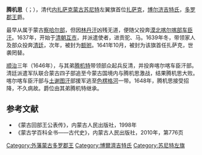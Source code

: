 '''腾机思'''（{{mong |m = ᠲᠠᠩᠭᠢᠰ |ppp =  |k = Тэнгэс}}；{{bd|？||1648年|catIdx=T}}），清代[[内扎萨克蒙古|内扎萨克蒙古]][[苏尼特|苏尼特]]左翼旗首位[[扎萨克|扎萨克]]，[[博尔济吉特氏|博尔济吉特氏]]，[[多罗郡王|多罗郡王]]爵。

最早从属于蒙古[[察哈尔部|察哈尔部]]，但因[[林丹汗|林丹汗]]凶残无道，便随父投奔[[漠北|漠北]][[喀尔喀部|喀尔喀部]][[车臣汗|车臣汗]]。1637年，开始于[[清朝|清朝]][[互市|互市]]，并派遣使者，进贡驼、马。1639年冬，带领家人及部众投奔[[清廷|清廷]]，次年，被封为[[额驸|额驸]]。1641年10月，被封为该旗首任扎萨克，世袭罔替。

[[顺治|顺治]]三年（1646年），与其弟[[腾机特|腾机特]]带领部众起兵反清，并投奔喀尔喀车臣汗部。清廷派遣军队联合蒙古四子部追至今蒙古国境内与腾机思激战，结果腾机思大败。喀尔喀车臣汗部与[[土谢图汗|土谢图汗]]部援军逃至[[色楞格河|色楞格河]]一带。1648年，腾机思接受招降，不久病故。爵位由其弟腾机特继承。

==参考文献==
*《蒙古回部王公表传》，内蒙古人民出版社，1998年
*《蒙古学百科全书——古代史》，内蒙古人民出版社，2010年，第776页

[[Category:外藩蒙古多罗郡王|Category:外藩蒙古多罗郡王]]
[[Category:博爾濟吉特氏|Category:博爾濟吉特氏]]
[[Category:苏尼特左旗|Category:苏尼特左旗]]